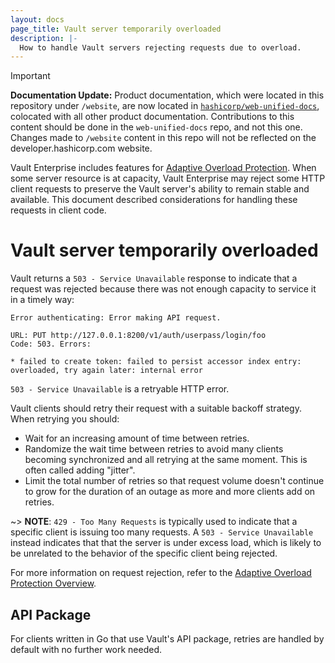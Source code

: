```yaml
---
layout: docs
page_title: Vault server temporarily overloaded
description: |-
  How to handle Vault servers rejecting requests due to overload.
---
```


> [!IMPORTANT]  
> **Documentation Update:** Product documentation, which were located in this repository under `/website`, are now located in [`hashicorp/web-unified-docs`](https://github.com/hashicorp/web-unified-docs), colocated with all other product documentation. Contributions to this content should be done in the `web-unified-docs` repo, and not this one. Changes made to `/website` content in this repo will not be reflected on the developer.hashicorp.com website.

Vault Enterprise includes features for [Adaptive Overload
Protection](/vault/docs/concepts/adaptive-overload-protection). When some server
resource is at capacity, Vault Enterprise may reject some HTTP client requests
to preserve the Vault server's ability to remain stable and available. This
document described considerations for handling these requests in client code.

# Vault server temporarily overloaded

Vault returns a `503 - Service Unavailable` response to indicate that a request
was rejected because there was not enough capacity to service it in a timely way:

```
Error authenticating: Error making API request.

URL: PUT http://127.0.0.1:8200/v1/auth/userpass/login/foo
Code: 503. Errors:

* failed to create token: failed to persist accessor index entry: overloaded, try again later: internal error
```

`503 - Service Unavailable` is a retryable HTTP error.

Vault clients should retry their request with a suitable backoff strategy.
When retrying you should:
 * Wait for an increasing amount of time between retries.
 * Randomize the wait time between retries to avoid many clients becoming
   synchronized and all retrying at the same moment. This is often called
   adding "jitter".
 * Limit the total number of retries so that request volume doesn't continue to
   grow for the duration of an outage as more and more clients add on retries.

~> **NOTE**:  `429 - Too Many Requests` is typically used to indicate that a
specific client is issuing too many requests. A `503 - Service Unavailable`
instead indicates that that the server is under excess load, which is likely to
be unrelated to the behavior of the specific client being rejected.

For more information on request rejection, refer to the [Adaptive Overload
Protection Overview](/vault/docs/concepts/adaptive-overload-protection).

## API Package

For clients written in Go that use Vault's API package, retries are handled by
default with no further work needed.
